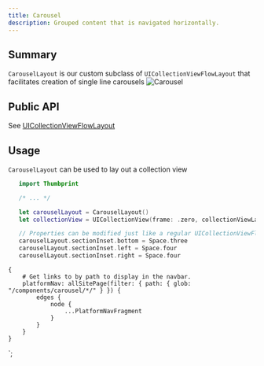 ```yaml
---
title: Carousel
description: Grouped content that is navigated horizontally.
---
```



<ComponentHeader data={props.data} />

## Summary

`CarouselLayout` is our custom subclass of `UICollectionViewFlowLayout` that facilitates creation of single line carousels ![Carousel](carousel.gif)

## Public API

See [UICollectionViewFlowLayout](https://developer.apple.com/documentation/uikit/uicollectionviewflowlayout)

## Usage

`CarouselLayout` can be used to lay out a collection view

```swift
   import Thumbprint

   /* ... */

   let carouselLayout = CarouselLayout()
   let collectionView = UICollectionView(frame: .zero, collectionViewLayout: carouselLayout)

   // Properties can be modified just like a regular UICollectionViewFlowLayout
   carouselLayout.sectionInset.bottom = Space.three
   carouselLayout.sectionInset.left = Space.four
   carouselLayout.sectionInset.right = Space.four
```

    {
        # Get links to by path to display in the navbar.
        platformNav: allSitePage(filter: { path: { glob: "/components/carousel/*/" } }) {
            edges {
                node {
                    ...PlatformNavFragment
                }
            }
        }
    }
`;
